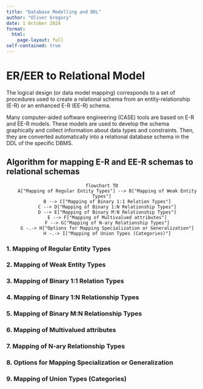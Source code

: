 ```yaml
---
title: "Database Modelling and DDL"
author: "Oliver Gregory"
date: 1 October 2024
format: 
  html:
    page-layout: full
self-contained: true
---
```


# ER/EER to Relational Model

The logical design (or data model mapping) corresponds to a set of procedures used to create a relational schema from an entity-relationship (E-R) or an enhanced E-R (EE-R) schema.

Many computer-aided software engineering (CASE) tools are based on E-R and EE-R models. These models are used to develop the schema graphically and collect information about data types and constraints. Then, they are converted automatically into a relational database schema in the DDL of the specific DBMS.

## Algorithm for mapping E-R and EE-R schemas to relational schemas

<center>
```mermaid
flowchart TD
    A["Mapping of Regular Entity Types"] --> B["Mapping of Weak Entity Types"]
    B --> C["Mapping of Binary 1:1 Relation Types"]
    C --> D["Mapping of Binary 1:N Relationship Types"]
    D --> E["Mapping of Binary M:N Relationship Types"]
    E --> F["Mapping of Multivalued attributes"]
    F --> G["Mapping of N-ary Relationship Types"]
    G -.-> H["Options for Mapping Specialization or Generalization"]
    H -.-> I["Mapping of Union Types (Categories)"]
```
</center>

### 1. Mapping of Regular Entity Types



### 2. Mapping of Weak Entity Types

### 3. Mapping of Binary 1:1 Relation Types

### 4. Mapping of Binary 1:N Relationship Types

### 5. Mapping of Binary M:N Relationship Types

### 6. Mapping of Multivalued attributes

### 7. Mapping of N-ary Relationship Types

### 8. Options for Mapping Specialization or Generalization

### 9. Mapping of Union Types (Categories)